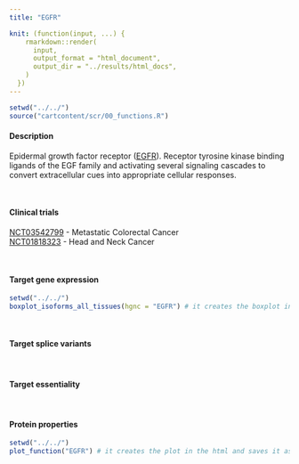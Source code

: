 ```yaml
---
title: "EGFR"

knit: (function(input, ...) {
    rmarkdown::render(
      input,
      output_format = "html_document",
      output_dir = "../results/html_docs",
    )
  })
---
```


```r
setwd("../../")
source("cartcontent/scr/00_functions.R")
```


<h4>Description</h4>
Epidermal growth factor receptor ([EGFR](https://www.uniprot.org/uniprot/P00533)). Receptor tyrosine kinase binding ligands of the EGF family and activating several signaling cascades to convert extracellular cues into appropriate cellular responses. 

<br> 

<h4>Clinical trials</h4> 
[NCT03542799](https://clinicaltrials.gov/ct2/show/NCT03542799) - Metastatic Colorectal Cancer <br>
[NCT01818323](https://clinicaltrials.gov/ct2/show/NCT01818323) - Head and Neck Cancer

<br>

<h4>Target gene expression</h4>
```r
setwd("../../")
boxplot_isoforms_all_tissues(hgnc = "EGFR") # it creates the boxplot in the html and saves it as .pdf in the plot/isoform_expression folder
```
<br>

<h4>Target splice variants</h4>

<br>

<h4>Target essentiality</h4>

<br>

<h4>Protein properties</h4>
```r
setwd("../../")
plot_function("EGFR") # it creates the plot in the html and saves it as .pdf in the plot/protein_properties folder
```
